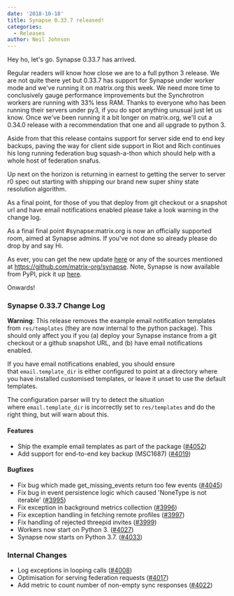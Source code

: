 ```yaml
---
date: '2018-10-18'
title: Synapse 0.33.7 released!
categories:
  - Releases
author: Neil Johnson
---
```


Hey ho, let's go. Synapse 0.33.7 has arrived.

Regular readers will know how close we are to a full python 3 release. We are not quite there yet but 0.33.7 has support for Synapse under worker mode and we've running it on matrix.org this week. We need more time to conclusively gauge performance improvements but the Synchrotron workers are running with 33% less RAM. Thanks to everyone who has been running their servers under py3, if you do spot anything unusual just let us know. Once we've been running it a bit longer on matrix.org, we'll cut a 0.34.0 release with a recommendation that one and all upgrade to python 3.

Aside from that this release contains support for server side end to end key backups, paving the way for client side support in Riot and Rich continues his long running federation bug squash-a-thon which should help with a whole host of federation snafus.

Up next on the horizon is returning in earnest to getting the server to server r0 spec out starting with shipping our brand new super shiny state resolution algorithm.

As a final point, for those of you that deploy from git checkout or a snapshot url and have email notifications enabled please take a look warning in the change log.

As a final final point #synapse:matrix.org is now an officially supported room, aimed at Synapse admins. If you've not done so already please do drop by and say Hi.

As ever, you can get the new update <a href="https://github.com/matrix-org/synapse/releases/tag/v0.33.7">here</a> or any of the sources mentioned at <a href="https://github.com/matrix-org/synapse">https://github.com/matrix-org/synapse</a>. Note, Synapse is now available from PyPI, pick it up <a href="https://pypi.org/project/matrix-synapse/">here</a>.

Onwards!
<h3>Synapse 0.33.7 Change Log</h3>
<strong>Warning</strong>: This release removes the example email notification templates from <code>res/templates</code> (they are now internal to the python package). This should only affect you if you (a) deploy your Synapse instance from a git checkout or a github snapshot URL, and (b) have email notifications enabled.

If you have email notifications enabled, you should ensure that <code>email.template_dir</code> is either configured to point at a directory where you have installed customised templates, or leave it unset to use the default templates.

The configuration parser will try to detect the situation where <code>email.template_dir</code> is incorrectly set to <code>res/templates</code> and do the right thing, but will warn about this.
<h4>Features</h4>
<ul>
 	<li>Ship the example email templates as part of the package (<a href="https://github.com/matrix-org/synapse/issues/4052" data-hovercard-type="pull_request" data-hovercard-url="/matrix-org/synapse/pull/4052/hovercard" aria-describedby="hovercard-aria-description">#4052</a>)</li>
 	<li>Add support for end-to-end key backup (MSC1687) (<a href="https://github.com/matrix-org/synapse/issues/4019" data-hovercard-type="pull_request" data-hovercard-url="/matrix-org/synapse/pull/4019/hovercard" aria-describedby="hovercard-aria-description">#4019</a>)</li>
</ul>
<h4>Bugfixes</h4>
<ul>
 	<li>Fix bug which made get_missing_events return too few events (<a href="https://github.com/matrix-org/synapse/issues/4045" data-hovercard-type="pull_request" data-hovercard-url="/matrix-org/synapse/pull/4045/hovercard" aria-describedby="hovercard-aria-description">#4045</a>)</li>
 	<li>Fix bug in event persistence logic which caused 'NoneType is not iterable' (<a href="https://github.com/matrix-org/synapse/issues/3995" data-hovercard-type="pull_request" data-hovercard-url="/matrix-org/synapse/pull/3995/hovercard" aria-describedby="hovercard-aria-description">#3995</a>)</li>
 	<li>Fix exception in background metrics collection (<a href="https://github.com/matrix-org/synapse/issues/3996" data-hovercard-type="pull_request" data-hovercard-url="/matrix-org/synapse/pull/3996/hovercard" aria-describedby="hovercard-aria-description">#3996</a>)</li>
 	<li>Fix exception handling in fetching remote profiles (<a href="https://github.com/matrix-org/synapse/issues/3997" data-hovercard-type="pull_request" data-hovercard-url="/matrix-org/synapse/pull/3997/hovercard" aria-describedby="hovercard-aria-description">#3997</a>)</li>
 	<li>Fix handling of rejected threepid invites (<a href="https://github.com/matrix-org/synapse/issues/3999" data-hovercard-type="pull_request" data-hovercard-url="/matrix-org/synapse/pull/3999/hovercard" aria-describedby="hovercard-aria-description">#3999</a>)</li>
 	<li>Workers now start on Python 3. (<a href="https://github.com/matrix-org/synapse/issues/4027" data-hovercard-type="pull_request" data-hovercard-url="/matrix-org/synapse/pull/4027/hovercard" aria-describedby="hovercard-aria-description">#4027</a>)</li>
 	<li>Synapse now starts on Python 3.7. (<a href="https://github.com/matrix-org/synapse/issues/4033" data-hovercard-type="pull_request" data-hovercard-url="/matrix-org/synapse/pull/4033/hovercard" aria-describedby="hovercard-aria-description">#4033</a>)</li>
</ul>
<h3>Internal Changes</h3>
<ul>
 	<li>Log exceptions in looping calls (<a href="https://github.com/matrix-org/synapse/issues/4008" data-hovercard-type="pull_request" data-hovercard-url="/matrix-org/synapse/pull/4008/hovercard" aria-describedby="hovercard-aria-description">#4008</a>)</li>
 	<li>Optimisation for serving federation requests (<a href="https://github.com/matrix-org/synapse/issues/4017" data-hovercard-type="pull_request" data-hovercard-url="/matrix-org/synapse/pull/4017/hovercard" aria-describedby="hovercard-aria-description">#4017</a>)</li>
 	<li>Add metric to count number of non-empty sync responses (<a href="https://github.com/matrix-org/synapse/issues/4022" data-hovercard-type="pull_request" data-hovercard-url="/matrix-org/synapse/pull/4022/hovercard" aria-describedby="hovercard-aria-description">#4022</a>)</li>
</ul>